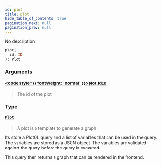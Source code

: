```yaml
---
id: plot
title: plot
hide_table_of_contents: true
pagination_next: null
pagination_prev: null
---
```








No description

```graphql
plot(
  id: ID
): Plot
```


### Arguments

#### [<code style={{ fontWeight: 'normal' }}>plot.<b>id</b></code>](#)<Bullet />[`ID`](/docs/schemas/mikro/scalars/id) <Badge class="secondary" text="scalar"/>
> The id of the plot
> 

### Type

#### [`Plot`](/docs/schemas/mikro/objects/plot) <Badge class="secondary" text="object"/>
> A plot is a template to generate a graph

Its store a PlotQL query and a list of variables that can be used in the
query. The variables are stored as a JSON object. The variables are
validated against the query before the query is executed.

This query then returns a graph that can be rendered in the frontend.
> 





